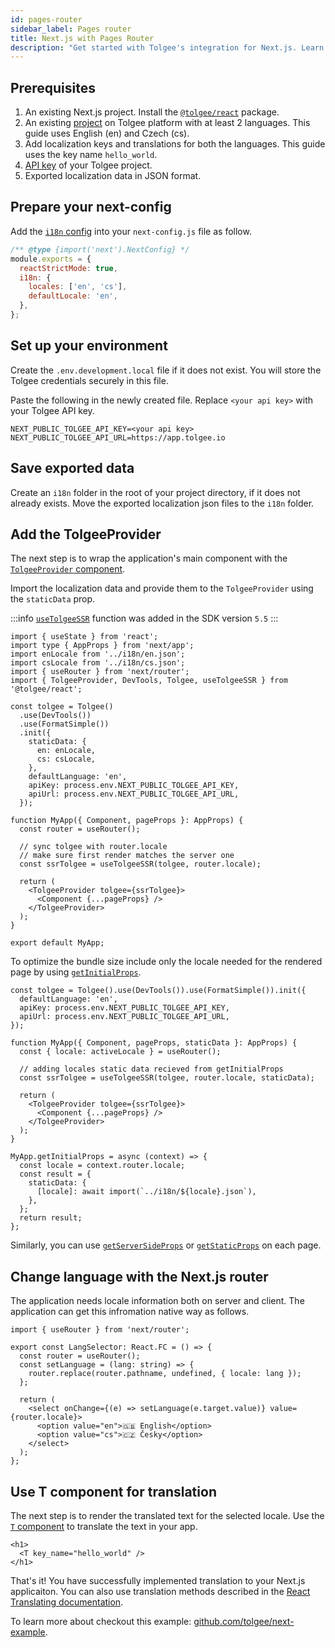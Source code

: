 ```yaml
---
id: pages-router
sidebar_label: Pages router
title: Next.js with Pages Router
description: "Get started with Tolgee's integration for Next.js. Learn how to add localization to your Next.js applications that uses the Pages Router."
---
```



<ExampleBanner framework="Next pages router" appName="next" />

## Prerequisites

1. An existing Next.js project. Install the [`@tolgee/react`](https://www.npmjs.com/package/@tolgee/react) package.
2. An existing [project](../../../../platform/getting_started/creating_project) on Tolgee platform with at least 2 languages. This guide uses English (en) and Czech (cs).
3. Add localization keys and translations for both the languages. This guide uses the key name `hello_world`.
4. [API key](../../../../platform/account_settings/api_keys_and_pat_tokens) of your Tolgee project.
5. Exported localization data in JSON format.

## Prepare your next-config

Add the [`i18n` config](https://nextjs.org/docs/pages/building-your-application/routing/internationalization) into your `next-config.js` file as follow.

```javascript
/** @type {import('next').NextConfig} */
module.exports = {
  reactStrictMode: true,
  i18n: {
    locales: ['en', 'cs'],
    defaultLocale: 'en',
  },
};
```

## Set up your environment

Create the `.env.development.local` file if it does not exist. You will store the Tolgee credentials securely in this file.

Paste the following in the newly created file. Replace `<your api key>` with your Tolgee API key.

```
NEXT_PUBLIC_TOLGEE_API_KEY=<your api key>
NEXT_PUBLIC_TOLGEE_API_URL=https://app.tolgee.io
```

## Save exported data

Create an `i18n` folder in the root of your project directory, if it does not already exists. Move the exported localization json files to the `i18n` folder.

## Add the TolgeeProvider

The next step is to wrap the application's main component with the [`TolgeeProvider` component](../api#tolgeeprovider).

Import the localization data and provide them to the `TolgeeProvider` using the `staticData` prop.

:::info
[`useTolgeeSSR`](/integrations/react/api.mdx#hook-usetolgeessr) function was added in the SDK version `5.5`
:::

```tsx
import { useState } from 'react';
import type { AppProps } from 'next/app';
import enLocale from '../i18n/en.json';
import csLocale from '../i18n/cs.json';
import { useRouter } from 'next/router';
import { TolgeeProvider, DevTools, Tolgee, useTolgeeSSR } from '@tolgee/react';

const tolgee = Tolgee()
  .use(DevTools())
  .use(FormatSimple())
  .init({
    staticData: {
      en: enLocale,
      cs: csLocale,
    },
    defaultLanguage: 'en',
    apiKey: process.env.NEXT_PUBLIC_TOLGEE_API_KEY,
    apiUrl: process.env.NEXT_PUBLIC_TOLGEE_API_URL,
  });

function MyApp({ Component, pageProps }: AppProps) {
  const router = useRouter();

  // sync tolgee with router.locale
  // make sure first render matches the server one
  const ssrTolgee = useTolgeeSSR(tolgee, router.locale);

  return (
    <TolgeeProvider tolgee={ssrTolgee}>
      <Component {...pageProps} />
    </TolgeeProvider>
  );
}

export default MyApp;
```

To optimize the bundle size include only the locale needed for the rendered page by using [`getInitialProps`](https://nextjs.org/docs/pages/api-reference/functions/get-initial-props).

```tsx
const tolgee = Tolgee().use(DevTools()).use(FormatSimple()).init({
  defaultLanguage: 'en',
  apiKey: process.env.NEXT_PUBLIC_TOLGEE_API_KEY,
  apiUrl: process.env.NEXT_PUBLIC_TOLGEE_API_URL,
});

function MyApp({ Component, pageProps, staticData }: AppProps) {
  const { locale: activeLocale } = useRouter();

  // adding locales static data recieved from getInitialProps
  const ssrTolgee = useTolgeeSSR(tolgee, router.locale, staticData);

  return (
    <TolgeeProvider tolgee={ssrTolgee}>
      <Component {...pageProps} />
    </TolgeeProvider>
  );
}

MyApp.getInitialProps = async (context) => {
  const locale = context.router.locale;
  const result = {
    staticData: {
      [locale]: await import(`../i18n/${locale}.json`),
    },
  };
  return result;
};
```

Similarly, you can use [`getServerSideProps`](https://nextjs.org/docs/pages/building-your-application/data-fetching/get-server-side-props) or [`getStaticProps`](https://nextjs.org/docs/pages/building-your-application/data-fetching/get-static-props) on each page.

## Change language with the Next.js router

The application needs locale information both on server and client. The application can get this infromation native way as follows.

```tsx
import { useRouter } from 'next/router';

export const LangSelector: React.FC = () => {
  const router = useRouter();
  const setLanguage = (lang: string) => {
    router.replace(router.pathname, undefined, { locale: lang });
  };

  return (
    <select onChange={(e) => setLanguage(e.target.value)} value={router.locale}>
      <option value="en">🇬🇧 English</option>
      <option value="cs">🇨🇿 Česky</option>
    </select>
  );
};
```

## Use T component for translation

The next step is to render the translated text for the selected locale. Use the [`T` component](../api#t-component) to translate the text in your app.

```tsx
<h1>
  <T key_name="hello_world" />
</h1>
```

That's it! You have successfully implemented translation to your Next.js applicaiton. You can also use translation methods described in the [React Translating documentation](../translating.mdx).

To learn more about checkout this example: [github.com/tolgee/next-example](https://github.com/tolgee/next-example).

